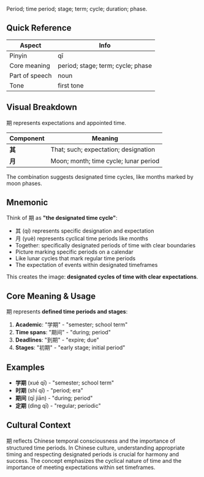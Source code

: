 Period; time period; stage; term; cycle; duration; phase.

## Quick Reference

| Aspect         | Info                              |
| -------------- | --------------------------------- |
| Pinyin         | qī                                |
| Core meaning   | period; stage; term; cycle; phase |
| Part of speech | noun                              |
| Tone           | first tone                        |

## Visual Breakdown

期 represents expectations and appointed time.

| Component | Meaning                               |
| --------- | ------------------------------------- |
| **其**    | That; such; expectation; designation  |
| **月**    | Moon; month; time cycle; lunar period |

The combination suggests designated time cycles, like months marked by moon phases.

## Mnemonic

Think of 期 as **"the designated time cycle"**:

- 其 (qí) represents specific designation and expectation
- 月 (yuè) represents cyclical time periods like months
- Together: specifically designated periods of time with clear boundaries
- Picture marking specific periods on a calendar
- Like lunar cycles that mark regular time periods
- The expectation of events within designated timeframes

This creates the image: **designated cycles of time with clear expectations**.

## Core Meaning & Usage

期 represents **defined time periods and stages**:

1. **Academic**: "学期" - "semester; school term"
2. **Time spans**: "期间" - "during; period"
3. **Deadlines**: "到期" - "expire; due"
4. **Stages**: "初期" - "early stage; initial period"

## Examples

- **学期** (xué qī) - "semester; school term"
- **时期** (shí qī) - "period; era"
- **期间** (qī jiān) - "during; period"
- **定期** (dìng qī) - "regular; periodic"

## Cultural Context

期 reflects Chinese temporal consciousness and the importance of structured time periods. In Chinese
culture, understanding appropriate timing and respecting designated periods is crucial for harmony
and success. The concept emphasizes the cyclical nature of time and the importance of meeting
expectations within set timeframes.
